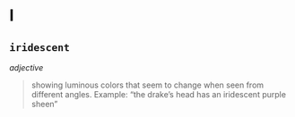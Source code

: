 # I


## `iridescent`

*adjective*

> showing luminous colors that seem to change when seen from different angles.
Example: "the drake's head has an iridescent purple sheen"
